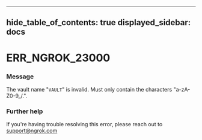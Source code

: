 

---
hide_table_of_contents: true
displayed_sidebar: docs
---


# ERR_NGROK_23000

### Message
The vault name "`VAULT`" is invalid. Must only contain the characters "a-zA-Z0-9_/.".

<ErrorDetails error="err_ngrok_23000" />



### Further help
If you're having trouble resolving this error, please reach out to [support@ngrok.com](mailto:support@ngrok.com?subject=Help%20with%20ERR_NGROK_23000)


